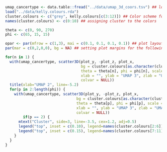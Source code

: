 ```r
umap_cancertype <- data.table::fread("../data/umap_3d_coors.tsv") ## load data
load("../data/kelly.colours.rda")
cluster.colours <- c("grey", kelly.colours[c(3:12)]) ## Color scheme for cluster
names(cluster.colours) <- c(0:10) ## assigning cluster to the colors

theta <- c(0, 90, 270)
phi <- c(65, 15, 15)

opar <- par(mfrow = c(1,3), mai = c(0.1, 0.1, 0.1, 0.1)) ## plot layout 2x3
par(mar = c(0,2,0,0), bg = NA) ## setting plot margins for the following plots

for(n in 1) {
  with(umap_cancertype, scatter3D(plot_y, -plot_z, plot_x, 
                                  bg = cluster.colours[as.character(clust_knn)], pch = 21, cex = 0.8, lwd = 0.2, # clust_knn is knn result
                                  theta = theta[n], phi = phi[n], scale = T,
                                  xlab = "", ylab = "UMAP 3", zlab = "UMAP 1",
                                  colvar = NULL))
  title(xlab="UMAP 2", line=-5.2)
  for(p in 2:length(phi)) {
    with(umap_cancertype, scatter3D(plot_y, -plot_z, plot_x, 
                                bg = cluster.colours[as.character(clust_knn)], pch = 21, cex = 0.8, lwd = 0.2, 
                                theta = theta[p], phi = phi[p], scale = T,
                                xlab = "", ylab = "UMAP 3", zlab = "UMAP 1",
                                colvar = NULL))
        if(p == 2) {
      mtext("Cluster", side=3, line=-3.5, cex=1.2, adj=0.5)
      legend("top", inset = c(0.10), legend=names(cluster.colours[2:6]), col=cluster.colours[2:6], pch = 20, bty = "n", horiz = T, cex = 1.2)
      legend("top", inset = c(0.15), legend=names(cluster.colours[7:11]), col=cluster.colours[7:11], pch = 20, bty = "n", horiz = T, cex = 1.2)
    }
  }
}




```


